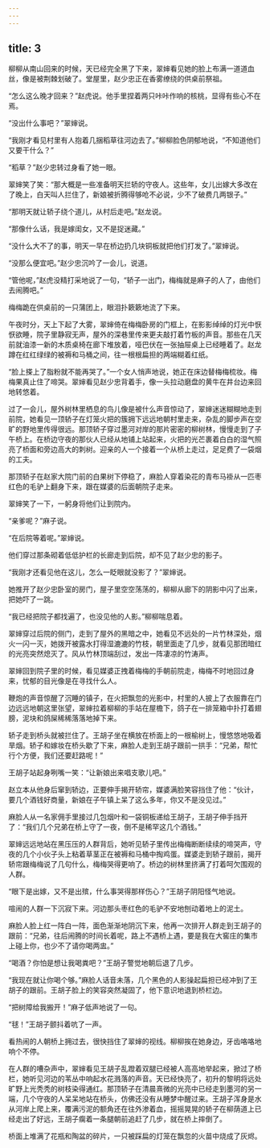```yaml
---
---
---
```

title: 3
---



柳柳从南山回来的时候，天已经完全黑了下来，翠婶看见她的脸上布满一道道血丝，像是被荆棘划破了。堂屋里，赵少忠正在香雾缭绕的供桌前祭祖。

“怎么这么晚才回来？”赵虎说。他手里捏着两只咔咔作响的核桃，显得有些心不在焉。

“没出什么事吧？”翠婶说。

“我刚才看见村里有人抱着几捆稻草往河边去了。”柳柳脸色阴郁地说，“不知道他们又要干什么？”

“稻草？”赵少忠转过身看了她一眼。

翠婶笑了笑：“那大概是一些准备明天拦轿的守夜人。这些年，女儿出嫁大多改在了晚上，白天叫人拦住了，新娘被折腾得够呛不必说，少不了破费几两银子。”

“那明天就让轿子绕个道儿，从村后走吧。”赵龙说。

“那像什么话，我是嫁闺女，又不是捉迷藏。”

“没什么大不了的事，明天一早在桥边扔几块铜板就把他们打发了。”翠婶说。

“没那么便宜吧。”赵少忠沉吟了一会儿，说道。

“管他呢，”赵虎没精打采地说了一句，“轿子一出门，梅梅就是麻子的人了，由他们去闹腾吧。”

梅梅跪在供桌前的一只蒲团上，眼泪扑簌簌地流了下来。

午夜时分，天上下起了大雾，翠婶倚在梅梅卧房的门框上，在影影绰绰的灯光中恹恹欲睡，院子里静寂无声，屋外的深巷里传来更夫敲打着竹板的声音。那些在几天前就油漆一新的木质桌椅在廊下堆放着，哑巴伏在一张抽屉桌上已经睡着了。赵龙蹲在红红绿绿的被褥和马桶之间，往一根根扁担的两端糊着红纸。

“脸上搽上了脂粉就不能再哭了。”一个女人悄声地说，她正在床边替梅梅梳妆。梅梅果真止住了啼哭。翠婶看见赵少忠背着手，像一头拉动磨盘的黄牛在井台边来回地转悠着。

过了一会儿，屋外树林里栖息的鸟儿像是被什么声音惊动了，翠婶迷迷糊糊地走到前院，她看见一顶轿子在灯笼火把的簇拥下远远地朝村里走来，杂乱的脚步声在空旷的野地里传得很远。那顶轿子穿过墨河对岸的那片密密的柳树林，慢慢走到了子午桥上。在桥边守夜的那伙人已经从地铺上站起来，火把的光芒裹着白白的湿气照亮了桥面和旁边高大的刺树。迎亲的人一个接着一个从桥上走过，足足费了一袋烟的工夫。

那顶轿子在赵家大院门前的白果树下停稳了，麻脸人穿着染花的青布马褂从一匹枣红色的毛驴上翻身下来，跟在媒婆的后面朝院子走来。

翠婶笑了一下，一躬身将他们让到院内。

“亲爹呢？”麻子说。

“在后院等着呢。”翠婶说。

他们穿过那条砌着低低护栏的长廊走到后院，却不见了赵少忠的影子。

“我刚才还看见他在这儿，怎么一眨眼就没影了？”翠婶说。

她推开了赵少忠卧室的房门，屋子里空空荡荡的，柳柳从廊下的阴影中闪了出来，把她吓了一跳。

“我已经把院子都找遍了，也没见他的人影。”柳柳喘息着。

翠婶穿过后院的侧门，走到了屋外的黑暗之中，她看见不远处的一片竹林深处，烟火一闪一灭，她拨开被露水打得湿漉漉的竹枝，朝里面走了几步，就看见那团暗红的光亮突然熄灭了。风从竹林顶端刮过，发出一阵凄凉的竹涛声。

翠婶回到院子里的时候，看见媒婆正拽着梅梅的手朝前院走，梅梅不时地回过身来，忧郁的目光像是在寻找什么人。

鞭炮的声音惊醒了沉睡的镇子，在火把飘忽的光影中，村里的人披上了衣服靠在门边远远地朝这里张望，翠婶拉着柳柳的手站在屋檐下，鸽子在一排笼箱中扑打着翅膀，泥块和鸽屎稀稀落落地掉下来。

轿子走到桥头就被拦住了。王胡子坐在横放在桥面上的一根榆树上，慢悠悠地吸着旱烟。轿子和嫁妆在桥头歇了下来，麻脸人走到王胡子跟前一拱手：“兄弟，帮忙行个方便，我们还要赶路呢！”

王胡子站起身咧嘴一笑：“让新娘出来唱支歌儿吧。”

赵立本从他身后窜到轿边，正要伸手揭开轿帘，媒婆满脸笑容挡住了他：“伙计，要几个酒钱好商量，新娘在子午镇上呆了这么多年，你又不是没见过。”

麻脸人从一名家佣手里接过几包烟叶和一袋铜板递给王胡子，王胡子伸手挡开了：“我们几个兄弟在桥上守了一夜，倒不是稀罕这几个酒钱。”

翠婶远远地站在黑压压的人群背后，她听见轿子里传出梅梅断断续续的啼哭声，守夜的几个小伙子头上粘着草茎正在被褥和马桶中掏鸡蛋。媒婆走到轿子跟前，揭开轿帘跟梅梅说了几句什么，梅梅哭得更响了。桥边的树林里挤满了打着呵欠围观的人群。

“眼下是出嫁，又不是出殡，什么事哭得那样伤心？”王胡子阴阳怪气地说。

喧闹的人群一下沉寂下来。河边那头枣红色的毛驴不安地刨动着地上的泥土。

麻脸人脸上红一阵白一阵，面色渐渐地阴沉下来，他再一次排开人群走到王胡子的跟前：“兄弟，往后闹腾的时间长着呢，路上不遇桥上遇，要是我在大窖庄的集市上碰上你，也少不了请你喝两盅。”

“喝酒？你怕是想让我喝粪吧？”王胡子警觉地朝后退了几步。

“我现在就让你喝个够。”麻脸人话音未落，几个黑色的人影操起扁担已经冲到了王胡子的跟前。王胡子脸上的笑容突然凝固了，他下意识地退到桥栏边。

“把树障给我搬开！”麻子低声地说了一句。

“毬！”王胡子颤抖着吭了一声。

看热闹的人朝桥上拥过去，很快挡住了翠婶的视线。柳柳挨在她身边，牙齿咯咯地响个不停。

在人群的嘈杂声中，翠婶看见王胡子乱蹬着双腿已经被人高高地举起来，掀过了桥栏，她听见河边的苇丛中响起水花溅落的声音。天已经快亮了，初升的黎明将远处旷野上光秃秃的树枝染得通红。那顶轿子在清晨熹微的光亮中已经走到墨河的另一端，几个守夜的人呆呆地站在桥头，仿佛还没有从睡梦中醒过来。王胡子浑身是水从河岸上爬上来，覆满污泥的额角还在往外渗着血，摇摇晃晃的轿子在柳荫道上已经走出了好远，王胡子瘸着一条腿朝前追赶了几步，就在桥上摔倒了。

桥面上堆满了花瓶和陶盆的碎片，一只被踩扁的灯笼在飘忽的火苗中烧成了灰烬。